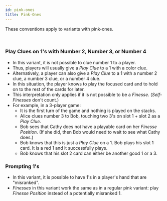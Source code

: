 ```yaml
---
id: pink-ones
title: Pink-Ones
---
```


These conventions apply to variants with pink-ones.

<br />

### Play Clues on 1's with Number 2, Number 3, or Number 4

- In this variant, it is not possible to clue number 1 to a player.
- Thus, players will usually give a _Play Clue_ to a 1 with a color clue.
- Alternatively, a player can also give a _Play Clue_ to a 1 with a number 2 clue, a number 3 clue, or a number 4 clue.
- In this situation, the player knows to play the focused card and to hold on to the rest of the cards for later.
- This interpretation only applies if it is not possible to be a _Finesse_. (_Self-Finesses_ don't count.)
- For example, in a 3-player game:
  - It is the first turn of the game and nothing is played on the stacks.
  - Alice clues number 3 to Bob, touching two 3's on slot 1 + slot 2 as a _Play Clue_.
  - Bob sees that Cathy does not have a playable card on her _Finesse Position_. (If she did, then Bob would need to wait to see what Cathy does.)
  - Bob knows that this is just a _Play Clue_ on a 1. Bob plays his slot 1 card. It is a red 1 and it successfully plays.
  - Bob knows that his slot 2 card can either be another good 1 or a 3.

### Prompting 1's

- In this variant, it is possible to have 1's in a player's hand that are "misranked".
- _Finesses_ in this variant work the same as in a regular pink variant: play _Finesse Position_ instead of a potentially misranked 1.
